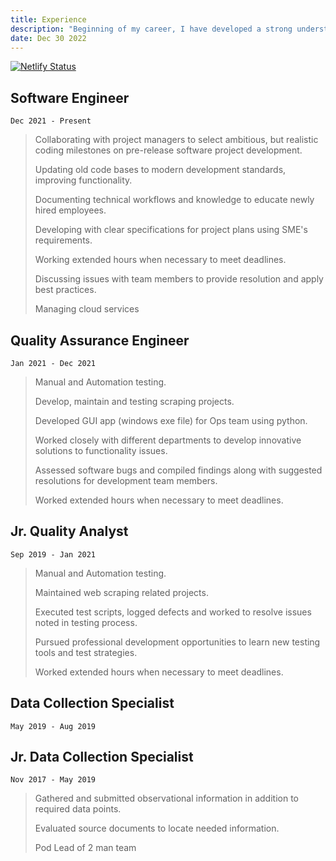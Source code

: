 ```yaml
---
title: Experience
description: "Beginning of my career, I have developed a strong understanding planning and implementing software projects based on the project contractual parameters. I have extensive experience in rolling out agile methodologies, implementing automation aimed at enhancing operational efficiency and service quality. On top of my career, I have solid training and a sound educational background that augments organization growth."
date: Dec 30 2022
---
```



[![Netlify Status](https://api.netlify.com/api/v1/badges/9be1f6b8-7222-4177-b841-1c9099c1f1f1/deploy-status)](https://app.netlify.com/sites/chimerical-snickerdoodle-a36a00/deploys)


## Software Engineer
```
Dec 2021 - Present
```
> Collaborating with project managers to select ambitious, but realistic coding milestones on pre-release software project development.
>
> Updating old code bases to modern development standards, improving functionality.
>
> Documenting technical workflows and knowledge to educate newly hired employees.
>
> Developing with clear specifications for project plans using SME's requirements.
>
> Working extended hours when necessary to meet deadlines.
>
> Discussing issues with team members to provide resolution and apply best practices.
>
> Managing cloud services
>

## Quality Assurance Engineer
```
Jan 2021 - Dec 2021
```
> Manual and Automation testing.
>
> Develop, maintain and testing scraping projects.
>
> Developed GUI app (windows exe file) for Ops team using python.
>
> Worked closely with different departments to develop innovative solutions to functionality issues.
>
> Assessed software bugs and compiled findings along with suggested resolutions for development team members.
>
> Worked extended hours when necessary to meet deadlines.
>


## Jr. Quality Analyst
```
Sep 2019 - Jan 2021
```
> Manual and Automation testing.
>
> Maintained web scraping related projects.
>
> Executed test scripts, logged defects and worked to resolve issues noted in testing process.
>
> Pursued professional development opportunities to learn new testing tools and test strategies.
>
> Worked extended hours when necessary to meet deadlines.
>


##  Data Collection Specialist
```
May 2019 - Aug 2019
```
## Jr. Data Collection Specialist
```
Nov 2017 - May 2019
```
> Gathered and submitted observational information in addition to required data points.
>
> Evaluated source documents to locate needed information.
>
> Pod Lead of 2 man team
>

